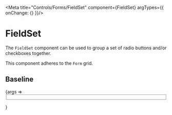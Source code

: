 
<Meta title="Controls/Forms/FieldSet" component={FieldSet} argTypes={{ onChange: {} }}/>

# FieldSet

The `FieldSet` component can be used to group a set of radio buttons and/or checkboxes together.

This component adheres to the `Form` grid.

## Baseline

<Canvas>
	<Story name="Baseline" args={{
		legend: 'Pizza toppings',
		gridSpan: 10,
	}}>
		{args => <Form>
			<FieldSet {...args}>
				<Checkbox label="Tomato sauce" />
				<Checkbox label="Mozzarella cheese" />
				<Checkbox label="Paprika" />
				<Checkbox label="Pepperoni" />
				<Checkbox label="Anchovies" />
				<Checkbox label="Olives" />
			</FieldSet>
		</Form>}
	</Story>
</Canvas>

<ArgsTable story="Baseline"/>
